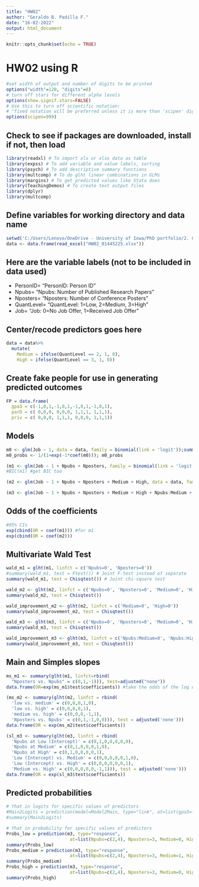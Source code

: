 ```yaml
---
title: "HW02"
author: "Geraldo B. Padilla F."
date: "16-02-2022"
output: html_document
---
```


```r
knitr::opts_chunk$set(echo = TRUE)
```

# HW02 using R
```r
#set width of output and number of digits to be printed
options("width"=120, "digits"=8)
# turn off stars for different alpha levels
options(show.signif.stars=FALSE)
# Use this to turn off scientific notation: 
# "fixed notation will be preferred unless it is more than 'scipen' digits wide"
options(scipen=999)
```

## Check to see if packages are downloaded, install if not, then load
```r
library(readxl) # To import xls or xlsx data as table
library(expss) # To add variable and value labels, sorting
library(psych) # To add descriptive summary functions
library(multcomp) # To do glht linear combinations in GLMs
library(margins) # To get predicted values like Stata does
library(TeachingDemos) # To create text output files
library(dplyr)
library(multcomp)
```

## Define variables for working directory and data name

```r
setwd('C:/Users/Lenovo/OneDrive - University of Iowa/PhD portfolio/2. Courses/Spring 2022/PSQF62700001 Generalized Linear Models (Lesa Hoffman)/4. Homeworks/HM02')
data <- data.frame(read_excel("HW02_01445225.xlsx"))
```

## Here are the variable labels (not to be included in data used)
- PersonID=   "PersonID: Person ID"
- Npubs=      "Npubs: Number of Published Research Papers"
- Nposters=   "Nposters: Number of Conference Posters"
- QuantLevel= "QuantLevel: 1=Low, 2=Medium, 3=High"
- Job=        "Job: 0=No Job Offer, 1=Received Job Offer"

## Center/recode predictors goes here

```r
data = data%>%
  mutate(
    Medium = ifelse(QuantLevel == 2, 1, 0),
    High = ifelse(QuantLevel == 3, 1, 0))
```

## Create fake people for use in generating predicted outcomes

```r
FP = data.frame(
  gpa3 = c(-1,0,1,-1,0,1,-1,0,1,-1,0,1),
  parD = c( 0,0,0, 0,0,0, 1,1,1, 1,1,1),
  priv = c( 0,0,0, 1,1,1, 0,0,0, 1,1,1))
```

## Models

```r
m0 <- glm(Job ~ 1, data = data, family = binomial(link = 'logit'));summary(m0)
m0_probs <- 1/(1+exp(-1*coef(m0))); m0_probs
```

```r
(m1 <- glm(Job ~ 1 + Npubs + Nposters, family = binomial(link = 'logit'), data = data))
#BIC(m1) #get BIC too

(m2 <- glm(Job ~ 1 + Npubs + Nposters + Medium + High, data = data, family = binomial(link = 'logit')))

(m3 <- glm(Job ~ 1 + Npubs + Nposters + Medium + High + Npubs:Medium + Npubs:High, data = data, family = binomial(link = 'logit')))
```

## Odds of the coefficients
```r
#95% CIs
exp(cbind(OR = coef(m1))) #for m1
exp(cbind(OR = coef(m2)))
```

## Multivariate Wald Test

```r
wald_m1 = glht(m1, linfct = c('Npubs=0', 'Nposters=0'))
#summary(wald_m1, test = Ftest()) # Joint F-test instead of separate
summary(wald_m1, test = Chisqtest()) # Joint chi-square test

wald_m2 <- glht(m2, linfct = c('Npubs=0', 'Nposters=0', 'Medium=0', 'High=0'))
summary(wald_m2, test = Chisqtest())

wald_improvement_m2 <- glht(m2, linfct = c('Medium=0', 'High=0'))
summary(wald_improvement_m2, test = Chisqtest())

wald_m3 <- glht(m3, linfct = c('Npubs=0', 'Nposters=0', 'Medium=0', 'High=0', 'Npubs:Medium=0', 'Npubs:High=0'))
summary(wald_m3, test = Chisqtest())

wald_improvement_m3 <- glht(m3, linfct = c('Npubs:Medium=0', 'Npubs:High=0'))
summary(wald_improvement_m3, test = Chisqtest())
```

## Main and Simples slopes
```r
ms_m1 <- summary(glht(m1, linfct=rbind(
  "Nposters vs. Npubs" = c(0,1,-1))), test=adjusted("none"))
data.frame(OR=exp(ms_m1$test$coefficients)) #take the odds of the log diff.

(ms_m2 <- summary(glht(m2, linfct = rbind(
  'low vs. medium' = c(0,0,0,1,0),
  'low vs. high' = c(0,0,0,0,1),
  'medium vs. high' = c(0,0,0,-1,1),
  'Nposters vs. Npubs' = c(0,1,-1,0,0))), test = adjusted('none')))
data.frame(OR = exp(ms_m2$test$coefficients))

(sl_m3 <- summary(glht(m3, linfct = rbind(
  'Npubs at Low (Intercept)' = c(0,1,0,0,0,0,0),
  'Npubs at Medium' = c(0,1,0,0,0,1,0),
  'Npubs at High' = c(0,1,0,0,0,0,1),
  'Low (Intercept) vs. Medium' = c(0,0,0,0,0,1,0),
  'Low (Intercept) vs. High' = c(0,0,0,0,0,0,1),
  'Medium vs. High' = c(0,0,0,0,0,-1,1))), test = adjusted('none')))
data.frame(OR = exp(sl_m3$test$coefficients))
```

## Predicted probabilities
```r
# Yhat in logits for specific values of predictors
#Main2Logits = prediction(model=Model2Main, type="link", at=list(gpa3=-1:1,parD=0:1,priv=0:1))
#summary(Main2Logits)

# Yhat in probability for specific values of predictors
Probs_low = prediction(m3, type="response",
                        at=list(Npubs=c(2,4), Nposters=3, Medium=0, High=0))
summary(Probs_low)
Probs_medium = prediction(m3, type="response",
                        at=list(Npubs=c(2,4), Nposters=3, Medium=1, High=0))
summary(Probs_medium)
Probs_high = prediction(m3, type="response",
                        at=list(Npubs=c(2,4), Nposters=3, Medium=0, High=1))
summary(Probs_high)
```
